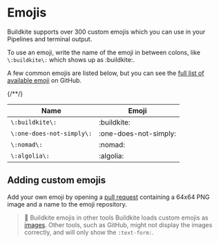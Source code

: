 # Emojis

Buildkite supports over 300 custom emojis which you can use in your Pipelines and terminal output.

To use an emoji, write the name of the emoji in between colons, like `\:buildkite\:` which shows up as :buildkite:.

A few common emojis are listed below, but you can see the [full list of available emoji](https://github.com/buildkite/emojis#emoji-reference) on GitHub.

<table>
  <thead>
    <tr>
      <th>Name</th>
      <th>Emoji</th>
    </tr>
  </thead>
  <tbody>
    <tr>
      <td><code>\:buildkite\:</code></td>
      <td>:buildkite:</td>
    </tr>
    <tr>
      <td><code>\:one-does-not-simply\:</code></td>
      <td>:one-does-not-simply:</td>
    </tr>
    <tr>
      <td><code>\:nomad\:</code></td>
      <td>:nomad:</td>
    </tr>
    <tr>
      <td><code>\:algolia\:</code></td>
      {/*<!-- vale off -->
      <td>:algolia:</td>
      <!-- vale on -->*/}
    </tr>
  </tbody>
</table>

## Adding custom emojis

Add your own emoji by opening a [pull request](https://github.com/buildkite/emojis#contributing-new-emoji) containing a 64x64 PNG image and a name to the emoji repository.

> 🚧 Buildkite emojis in other tools
> Buildkite loads custom emojis as <a href="https://github.com/buildkite/emojis">images</a>. Other tools, such as GitHub, might not display the images correctly, and will only show the <code>:text-form:</code>.
